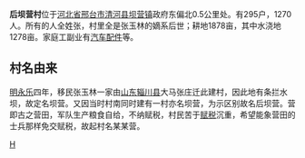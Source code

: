 {{Unreferenced|time=2012-07-19T09:34:14+00:00}}

'''后坝营村'''位于[[河北省|河北省]][[邢台市|邢台市]][[清河县|清河县]][[坝营镇|坝营镇]]政府东偏北0.5公里处。有295户，1270人。所有的人全姓张，村里全是张玉林的嫡系后世；耕地1878亩，其中水浇地1278亩。家庭工副业有[[汽车配件|汽车配件]]等。

== 村名由来 ==
[[明|明]][[永乐|永乐]]四年，移民张玉林一家由[[山东|山东]][[辎川县|辎川县]]大马张庄迁此建村，因此地有条拦水坝，故定名坝营。又因当时村南同时建有一村亦名坝营，为示区别故名后坝营。营即古之营田，军队生产粮食自给，不纳赋税，村民苦于[[赋税|赋税]]沉重，希望能象营田的士兵那样免交赋税，故起村名某某营。

[[Category:清河县|H]]